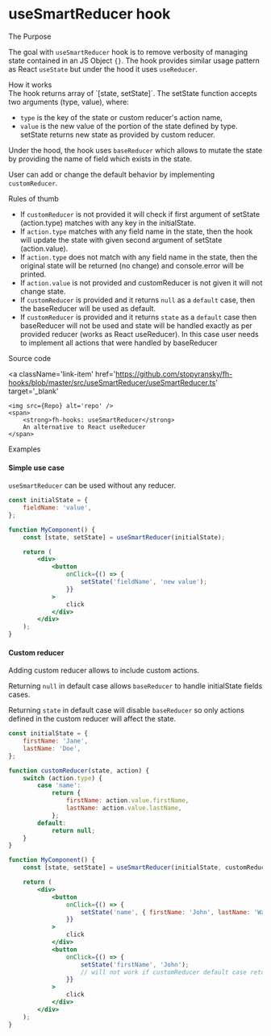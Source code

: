 
<Meta title='Docs/useClickAway' />

<style>{`
  .subheading {
    --mediumdark: '#999999';
    font-weight: 900;
    font-size: 13px;
    color: #999;
    letter-spacing: 6px;
    line-height: 24px;
    text-transform: uppercase;
    margin-bottom: 12px;
    margin-top: 40px;
  }

  .link-list {
    display: grid;
    grid-template-columns: 1fr;
    grid-template-rows: 1fr 1fr;
    row-gap: 10px;
  }

  @media (min-width: 620px) {
    .link-list {
      row-gap: 20px;
      column-gap: 20px;
      grid-template-columns: 1fr 1fr;
    }
  }

  @media all and (-ms-high-contrast:none) {
  .link-list {
      display: -ms-grid;
      -ms-grid-columns: 1fr 1fr;
      -ms-grid-rows: 1fr 1fr;
    }
  }

  .link-item {
    display: block;
    padding: 20px 30px 20px 15px;
    border: 1px solid #00000010;
    border-radius: 5px;
    transition: background 150ms ease-out, border 150ms ease-out, transform 150ms ease-out;
    color: #333333;
    display: flex;
    align-items: flex-start;
  }

  .link-item:hover {
    border-color: #1EA7FD50;
    transform: translate3d(0, -3px, 0);
    box-shadow: rgba(0, 0, 0, 0.08) 0 3px 10px 0;
  }

  .link-item:active {
    border-color: #1EA7FD;
    transform: translate3d(0, 0, 0);
  }

  .link-item strong {
    font-weight: 700;
    display: block;
    margin-bottom: 2px;
  }

  .link-item img {
    height: 40px;
    width: 40px;
    margin-right: 15px;
    flex: none;
  }

  .link-item span {
    font-size: 14px;
    line-height: 20px;
  }

  .tip {
    display: inline-block;
    border-radius: 1em;
    font-size: 11px;
    line-height: 12px;
    font-weight: 700;
    background: #E7FDD8;
    color: #66BF3C;
    padding: 4px 12px;
    margin-right: 10px;
    vertical-align: top;
  }

  .tip-wrapper {
    font-size: 13px;
    line-height: 20px;
    margin-top: 40px;
    margin-bottom: 40px;
  }

  .tip-wrapper code {
    font-size: 12px;
    display: inline-block;
  }


`}</style>

# useSmartReducer hook

<div className='subheading'>The Purpose</div>

The goal with `useSmartReducer` hook is to remove verbosity of managing state contained in an JS Object `{}`.
The hook provides similar usage pattern as React `useState` but under the hood it uses `useReducer`.

<div className='subheading'>How it works</div>
The hook returns array of `[state, setState]`. The setState function accepts two
arguments (type, value), where:

- `type` is the key of the state or custom reducer's action name,
- `value` is the new value of the portion of the state defined by type.
  setState returns new state as provided by custom reducer.

Under the hood, the hook uses `baseReducer` which allows to mutate the state by providing the name of field which exists in the state.

User can add or change the default behavior by implementing `customReducer`.

<div className='subheading'>Rules of thumb</div>

- If `customReducer` is not provided it will check if first argument of setState (action.type) matches with any key in the initialState.
- If `action.type` matches with any field name in the state, then the hook will update the state with given second argument of setState (action.value).
- If `action.type` does not match with any field name in the state, then the original state will be returned (no change) and console.error will be printed.
- If `action.value` is not provided and customReducer is not given it will not change state.
- If `customReducer` is provided and it returns `null` as a `default` case, then the baseReducer will be used as default.
- If `customReducer` is provided and it returns `state` as a `default` case then baseReducer will not be used and state will be handled
  exactly as per provided reducer (works as React useReducer). In this case user needs to implement all actions that were handled by baseReducer

<div className='subheading'>Source code</div>

<a
	className='link-item'
	href='https://github.com/stopyransky/fh-hooks/blob/master/src/useSmartReducer/useSmartReducer.ts'
	target='_blank'
>
	<img src={Repo} alt='repo' />
	<span>
		<strong>fh-hooks: useSmartReducer</strong>
		An alternative to React useReducer
	</span>
</a>

<div className='subheading'>Examples</div>

#### Simple use case

`useSmartReducer` can be used without any reducer.

```jsx
const initialState = {
	fieldName: 'value',
};

function MyComponent() {
	const [state, setState] = useSmartReducer(initialState);

	return (
		<div>
			<button
				onClick={() => {
					setState('fieldName', 'new value');
				}}
			>
				click
			</div>
		</div>
	);
}
```

#### Custom reducer

Adding custom reducer allows to include custom actions.

Returning `null` in default case allows `baseReducer` to handle initialState fields cases.

Returning `state` in default case will disable `baseReducer` so only actions defined in the custom reducer will affect the state.

```jsx
const initialState = {
	firstName: 'Jane',
	lastName: 'Doe',
};

function customReducer(state, action) {
	switch (action.type) {
		case 'name':
			return {
				firstName: action.value.firstName,
				lastName: action.value.lastName,
			};
		default:
			return null;
	}
}

function MyComponent() {
	const [state, setState] = useSmartReducer(initialState, customReducer);

	return (
		<div>
			<button
				onClick={() => {
					setState('name', { firstName: 'John', lastName: 'Wayne' });
				}}
			>
				click
			</div>
			<button
				onClick={() => {
					setState('firstName', 'John');
					// will not work if customReducer default case returns state
				}}
			>
				click
			</div>
		</div>
	);
}
```
